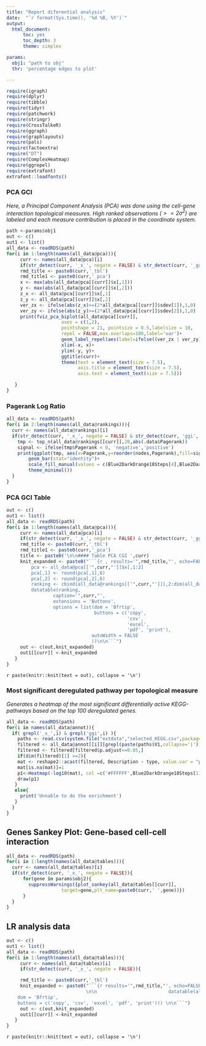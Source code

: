 ```yaml
---
title: "Report diferential analysis"
date:  "`r format(Sys.time(), '%d %B, %Y')`"
output:
  html_document:
      toc: yes
      toc_depth: 3
      theme: simplex

params:
  obj1: "path to obj"
  thr: 'percentage edges to plot'

---
```


```r
require(igraph)
require(dplyr)
require(tibble)
require(tidyr)
require(patchwork)
require(stringr)
require(CrossTalkeR)
require(ggraph)
require(graphlayouts)
require(pals)
require(factoextra)
require("DT")
require(ComplexHeatmap)
require(ggrepel)
require(extrafont)
extrafont::loadfonts()

```



### PCA GCI

*Here, a Principal Component Analysis (PCA) was done using the cell-gene interaction topological measures. High ranked observations $(>=2\sigma^{2})$ are labeled and each measure contribution is placed in the coordinate system.*

```r
path <-params$obj1
out <- c()
out1 <- list()
all_data <- readRDS(path)
for(i in 1:length(names(all_data@pca))){
     curr <- names(all_data@pca)[i]
     if(str_detect(curr, '_x_', negate = FALSE) & str_detect(curr, '_ggi', negate = FALSE)){
     rmd_title <- paste0(curr,'_tbl')
     rmd_title1 <- paste0(curr,'_pca')
     x <- max(abs(all_data@pca[[curr]]$x[,1]))
     y <- max(abs(all_data@pca[[curr]]$x[,2]))
     z_x <- all_data@pca[[curr]]$x[,1]
     z_y <- all_data@pca[[curr]]$x[,2]
     ver_zx <- ifelse(abs(z_x)>=(2*all_data@pca[[curr]]$sdev[1]),1,0)
     ver_zy <- ifelse(abs(z_y)>=(2*all_data@pca[[curr]]$sdev[2]),1,0)
     print(fviz_pca_biplot(all_data@pca[[curr]],
                    axes = c(1,2),
                    pointshape = 21, pointsize = 0.5,labelsize = 10,
                    repel = FALSE,max.overlaps=100,label='var')+
                    geom_label_repel(aes(label=ifelse((ver_zx | ver_zy),rownames(all_data@pca[[curr]]$x),NA)),size = 5)+
                    xlim(-x, x)+
                    ylim(-y, y)+
                    ggtitle(curr)+
                    theme(text = element_text(size = 7.5),
                          axis.title = element_text(size = 7.5),
                          axis.text = element_text(size = 7.5)))

   }  
}

```


### Pagerank Log Ratio


```r
all_data <- readRDS(path)
for(i in 2:length(names(all_data@rankings))){
  curr <- names(all_data@rankings)[i]
  if(str_detect(curr, '_x_', negate = FALSE) & str_detect(curr, 'ggi', negate = FALSE)){
    tmp <- top_n(all_data@rankings[[curr]],20,abs(.data$Pagerank))
    signal <- ifelse(tmp$Pagerank < 0, 'negative','positive')
    print(ggplot(tmp, aes(x=Pagerank,y=reorder(nodes,Pagerank),fill=signal))+
        geom_bar(stat="identity")+
        scale_fill_manual(values = c(Blue2DarkOrange18Steps[4],Blue2DarkOrange18Steps[14]))+
        theme_minimal())
  }  
}
```





### PCA GCI Table

```r
out <- c()
out1 <- list()
all_data <- readRDS(path)
for(i in 1:length(names(all_data@pca))){
     curr <- names(all_data@pca)[i]
     if(str_detect(curr, '_x_', negate = FALSE) & str_detect(curr, '_ggi', negate = FALSE)){
     rmd_title <- paste0(curr,'_tbl')
     rmd_title1 <- paste0(curr,'_pca')
     title <- paste0('\n\n#### Table PCA CGI ',curr)
     knit_expanded <- paste0("```{r , results='",rmd_title,"', echo=FALSE, warning=FALSE}\n\n
         pca <- all_data@pca[['",curr,"']]$x[,1:2]
         pca[,1] <- round(pca[,1],6)
         pca[,2] <- round(pca[,2],6)
         ranking <- cbind(all_data@rankings[['",curr,"']][,2:dim(all_data@rankings[['",curr,"']])[2]],pca[all_data@rankings[['",curr,"']]$nodes,])
         datatable(ranking,
                 caption='",curr,"',
                 extensions = 'Buttons',
                 options = list(dom = 'Bfrtip',
                                buttons = c('copy',
                                            'csv',
                                            'excel',
                                            'pdf', 'print'),
                               autoWidth = FALSE
                               ))\n\n```")
     out <- c(out,knit_expanded)
     out1[[curr]] <-knit_expanded
   }  
}

```
`r paste(knitr::knit(text = out), collapse = '\n')`




### Most significant deregulated pathway per topological measure
*Generates a heatmap of the most significant differentially active KEGG-pathways based on the top 100 deregulated genes.*

```r
all_data <- readRDS(path)
for(i in names(all_data@annot)){
  if( grepl('_x_',i) & grepl('ggi',i) ){
    paths <- read.csv(system.file("extdata","selected_KEGG.csv",package = "CrossTalkeR"),header=F)
    filtered <- all_data@annot[[i]][grepl(paste(paths$V1,collapse='|'), all_data@annot[[i]]$ID),]
    filtered <- filtered[filtered$p.adjust<=0.05,]
    if(dim(filtered)[1] >=2){
    mat <- reshape2::acast(filtered, Description ~ type, value.var = "p.adjust")
    mat[is.na(mat)]=1
    p1<-Heatmap(-log10(mat), col =c('#FFFFFF',Blue2DarkOrange18Steps[11:18]), column_title =i,name='-log10(p.adjust)')
    draw(p1)
   }
   else{
     print('Unnable to do the enrichment')
   }  
  }
}

```



## Genes Sankey Plot: Gene-based cell-cell interaction


```r
all_data <- readRDS(path)
for(i in 1:length(names(all_data@tables))){
  curr <- names(all_data@tables)[i]
  if(str_detect(curr, '_x_', negate = FALSE)){
      for(gene in params$obj2){
        suppressWarnings({plot_sankey(all_data@tables[[curr]],
                    target=gene,plt_name=paste0(curr,' ',gene))})
      }
  }
}
```



## LR analysis data

```r
out <- c()
out1 <- list()
all_data <- readRDS(path)
for(i in 1:length(names(all_data@tables))){
     curr <- names(all_data@tables)[i]
     if(str_detect(curr, '_x_', negate = FALSE)){

     rmd_title <- paste0(curr,'_tbl')
     knit_expanded <- paste0("```{r results='",rmd_title,"', echo=FALSE, warning=FALSE}
                             \n\n                          datatable(all_data@tables[['",curr,"']][,c('Ligand.Cluster','Receptor.Cluster','Ligand','Receptor' ,'LRScore')],caption='",curr,"', extensions = 'Buttons', options = list(
    dom = 'Bfrtip',
    buttons = c('copy', 'csv', 'excel', 'pdf', 'print'))) \n\n```")
     out <- c(out,knit_expanded)
     out1[[curr]] <-knit_expanded
   }
}

```

`r paste(knitr::knit(text = out), collapse = '\n')`
